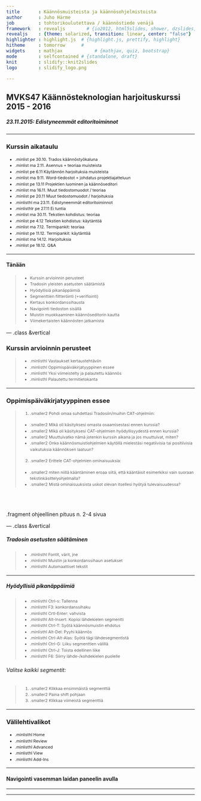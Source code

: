 ```yaml
---
title       : Käännösmuisteista ja käännösohjelmistoista
author      : Juho Härme
job         : tohtorikoulutettava / käännöstiede venäjä
framework   : revealjs        # {io2012, html5slides, shower, dzslides, ...}
revealjs    : {theme: solarized, transition: linear, center: "false"}
highlighter : highlight.js  # {highlight.js, prettify, highlight}
hitheme     : tomorrow      # 
widgets     : mathjax            # {mathjax, quiz, bootstrap}
mode        : selfcontained # {standalone, draft}
knit        : slidify::knit2slides
logo        : slidify_logo.png

---
```


<style>
.reveal h2{
    padding-bottom: 20px;
}

p { text-align: left;
}

li.fragment.visible, li {
    font-size: 78%;
    line-height: 150%;
}

li.smaller{
    font-size: 76%;
    line-height: 180%;
}

li.smaller2{
    font-size: 76%;
}

li.minlist{
font-size:69%; 
color:darkgrey;}

li.minlisthlr{font-size:69%;
color:rgb(247, 131, 131);
}

li.minlisthl{font-size:69%;}


.reveal a:not(.image) {
text-decoration:underline;
}

.coldiv {width:47%;float:left;}
.coldiv2 {float:left;width:30%;}

.rowdiv {width:100%;clear:left;}

.reveal section img { background:none; border:none; box-shadow:none; }

p.smaller {font-size:70%;}


table { 
width: 100%;
}


table tr:nth-child(2n+1) { /* background: #E8F2FF; */ background: #D5E5FD; }

.reveal table th, .reveal table td {

font-size:55%;

}

div.bubble{
float: left;
text-align: left;
border: 2px dotted black;
padding: 2em;
border-radius: 7px;
margin-left: 14px;
color:black;
}


div.bubblenob{
float: left;
width:30%;
}


div.mmbubble{
font-size:60%;
float: left;
text-align: left;
border: 2px dotted black;
padding: 1.5em;
border-radius: 7px;
margin:4%;
box-shadow: 10px 10px 5px #888888;
color:black;
}

div.bgred{background: burlywood;}
div.bgblue{background: cornflowerblue;}
div.bggreen{background: darkseagreen;}
div.bgcyan{background: gold;}

p.quotestyle{
frjoitusont-size:80%;
font-style:italic;
text-align:both;
}


.firstcharacter { float: left; color: #903; font-size: 300%; line-height: 60px; padding-top: 4px; padding-right: 8px; padding-left: 3px; font-family: Georgia; }

</style>

<script src="http://ajax.googleapis.com/ajax/libs/jquery/1.9.1/jquery.min.js"></script>

## MVKS47 Käännösteknologian harjoituskurssi 2015 - 2016

##### 23.11.2015: Edistyneemmät editoritoiminnot

--- 

### Kurssin aikataulu


- .minlist pe 30.10. Trados käännöstyökaluna
- .minlist ma 2.11.  Asennus + teoriaa muisteista
- .minlist pe 6.11 Käytännön harjoituksia muisteista
- .minlist ma 9.11. Word-tiedostot + johdatus projektiajatteluun
- .minlist pe 13.11 Projektien luominen ja käännöseditori
- .minlist ma 16.11. Muut tiedostomuodot / teoriaa
- .minlist pe 20.11 Muut tiedostomuodot / harjoituksia
- .minlisthl ma 23.11. Edistyneemmät editoritoiminnot
- .minlisthlr pe 27.11 Ei tuntia
- .minlist ma 30.11. Tekstien kohdistus: teoriaa
- .minlist pe 4.12 Tekstien kohdistus: käytäntöä
- .minlist ma 7.12. Termipankit: teoriaa
- .minlist pe 11.12. Termipankit: käytäntöä
- .minlist ma 14.12. Harjoituksia
- .minlist pe 18.12. Q&A

---

#### Tänään

>- Kurssin arvioinnin perusteet
>- Tradosin yleisten asetusten säätämistä
>- Hyödyllisiä pikanäppäimiä
>- Segmenttien filtteröinti (+verifiointi)
>- Kertaus konkordanssihausta
>- Navigointi tiedoston sisällä
>- Muistin muokkaaminen käännöseditorin kautta
>- Viimekertaisten käännösten jatkamista

--- .class &vertical

### Kurssin arvioinnin perusteet

>- .minlisthl Vastaukset kertaustehtäviin
>- .minlisthl Oppimispäiväkirjatyyppinen essee 
>- .minlisthl Yksi viimeistelty ja palautettu käännös
>- .minlisthl Palautettu termitietokanta

***

### Oppimispäiväkirjatyyppinen essee

>1. .smaller2 Pohdi omaa suhdettasi Tradosiin/muihin CAT-ohjelmiin:
    - .smaller2 Mikä oli käsityksesi omasta osaamisestasi ennen kurssia?
    - .smaller2 Mikä oli käsityksesi CAT-ohjelmien hyödyllisyydestä ennen kurssia?
    - .smaller2 Muuttuivatko nämä jotenkin kurssin aikana ja jos muuttuivat, miten?
    - .smaller2 Onko käännösmuistiohjelmien käytöllä mielestäsi negatiivisia tai positiivisia vaikutuksia käännöksen laatuun?
>2. .smaller2 Erittele CAT-ohjelmien ominaisuuksia:
    - .smaller2 miten niillä kääntäminen eroaa siitä, että kääntäisit esimerkiksi vain suoraan tekstinkäsittelyohjelmalla?
    - .smaller2 Mistä ominaisuuksista uskot olevan itsellesi hyötyä tulevaisuudessa?

<br><br>

.fragment ohjeellinen pituus n. 2-4 sivua


--- .class &vertical

##### Tradosin asetusten säätäminen

>- .minlisthl Fontit, värit, jne
>- .minlisthl Muistin ja konkordanssihaun asetukset
>- .minlisthl Automaattiset tekstit

***

##### Hyödyllisiä pikanäppäimiä

>- .minlisthl Ctrl-s: Tallenna
>- .minlisthl F3: konkordanssihaku
>- .minlisthl Crtl-Enter: vahvista
>- .minlisthl Alt-Insert: Kopioi lähdekielen segmentti
>- .minlisthl Ctrl-T: Syötä käännösmuistin ehdotus
>- .minlisthl Alt-Del: Pyyhi käännös
>- .minlisthl Ctrl-Alt-Alas: Syötä tägi lähdesegmentistä
>- .minlisthl Ctrl-G: Liiku segmenttien välillä
>- .minlisthl Ctrl-J: Toista edellinen liike
>- .minlisthl F6: Siirry lähde-/kohdekielen puolelle

###### Valitse kaikki segmentit: 

>1. .smaller2 Klikkaa ensimmäistä segmenttiä
>2. .smaller2 Paina shift pohjaan
>3. .smaller2 Klikkaa viimeistä segmenttiä

***

### Välilehtivalikot

- .minlisthl Home
- .minlisthl Review
- .minlisthl Advanced
- .minlisthl View
- .minlisthl Add-Ins


---

#### Navigointi vasemman laidan paneelin avulla


---

---

<script>
$('ol.incremental li').addClass('fragment')//note to anyone reading this code, you may need to change to ul from ol depending on ordered vs unordered list
$('ul.incremental li').addClass('fragment')//note to anyone reading this code, you may need to change to ul from ol depending on ordered vs unordered list
</script>

